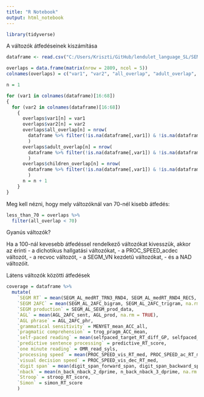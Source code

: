 ```yaml
---
title: "R Notebook"
output: html_notebook
---
```


```r
library(tidyverse)
```

A változók átfedéseinek kiszámítása

```r

dataframe <- read.csv("C:/Users/Kriszti/GitHub/lendulet_language_SL/SEM/dataframes/SEM_df.csv", header = TRUE)

overlaps = data.frame(matrix(nrow = 2809, ncol = 5))
colnames(overlaps) = c("var1", "var2", "all_overlap", "adult_overlap", "children_overlap")

n = 1

for (var1 in colnames(dataframe)[16:68])
{
  for (var2 in colnames(dataframe)[16:68])
    {
      overlaps$var1[n] = var1
      overlaps$var2[n] = var2
      overlaps$all_overlap[n] = nrow(
        dataframe %>% filter(!is.na(dataframe[,var1]) & !is.na(dataframe[,var2]))
        )
      overlaps$adult_overlap[n] = nrow(
        dataframe %>% filter(!is.na(dataframe[,var1]) & !is.na(dataframe[,var2]) & age_years > 14)
        )
      overlaps$children_overlap[n] = nrow(
        dataframe %>% filter(!is.na(dataframe[,var1]) & !is.na(dataframe[,var2]) & age_years <= 14)
        )
      n = n + 1
    }
}

```

Meg kell nézni, hogy mely változóknál van 70-nél kisebb átfedés:

```r

less_than_70 = overlaps %>% 
  filter(all_overlap < 70)

```


Gyanús változók?

Ha a 100-nál kevesebb átfedéssel rendelkező változókat kivesszük, akkor az érinti 
- a dichotikus hallgatási változókat,
- a PROC_SPEED_acdec változót,
- a recvoc változót,
- a SEGM_VN kezdetű változókat, 
- és a NAD változóit.


Látens változók közötti átfedések

```r
coverage = dataframe %>% 
  mutate(
    `SEGM RT` = mean(SEGM_AL_medRT_TRN3_RND4, SEGM_AL_medRT_RND4_REC5, na.rm = TRUE),
    `SEGM 2AFC` = mean(SEGM_AL_2AFC_bigram, SEGM_AL_2AFC_trigram, na.rm = TRUE),
    `SEGM production` = SEGM_AL_SEGM_prod_data,
    `AGL` = mean(AGL_2AFC_sent, AGL_prod, na.rm = TRUE),
    `AGL phrase` = AGL_2AFC_phr,
    `grammatical sensitivity` = MENYET_mean_ACC_all,
    `pragmatic comprehension` = trog_pragm_ACC_mean,
    `self-paced reading` = mean(selfpaced_target_RT_diff_GP, selfpaced_target_RT_diff_sertes, na.rm = TRUE),
    `predictive sentence processing` = predictive_RT_score,
    `one minute reading` = OMR_read_syls,
    `processing speed` = mean(PROC_SPEED_vis_RT_med, PROC_SPEED_ac_RT_med, na.rm = TRUE),
    `visual decision speed` = PROC_SPEED_vis_dec_RT_med,
    `digit span` = mean(digit_span_forward_span, digit_span_backward_span, na.rm = TRUE),
    `nback` = mean(n_back_nback_2_dprime, n_back_nback_3_dprime, na.rm = TRUE),
    `Stroop` = stroop_RT_score,
    `Simon` = simon_RT_score
    )
```

